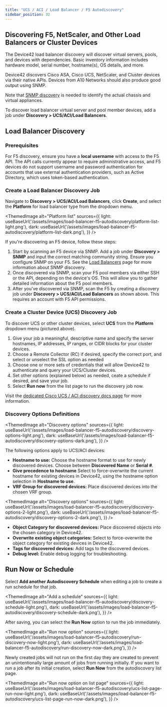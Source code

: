 ```yaml
---
title: "UCS / ACI / Load Balancer / F5 Autodiscovery"
sidebar_position: 32
---
```



## Discovering F5, NetScaler, and Other Load Balancers or Cluster Devices

The Device42 load balancer discovery will discover virtual servers, pools, and devices with dependencies. Basic inventory information includes hardware model, serial number, hostname(s), OS details, and more. 

Device42 discovers Cisco ASA, Cisco UCS, NetScaler, and Cluster devices via their native APIs. Devices from A10 Networks should also produce good output using SNMP. 

Note that [SNMP discovery](network-auto-discovery.mdx) is needed to identify the actual chassis and virtual appliances. 

To discover load balancer virtual server and pool member devices, add a job under **Discovery > UCS/ACI/Load Balancers**.

## Load Balancer Discovery

### Prerequisites

For F5 discovery, ensure you have a **local username** with access to the F5 API. The API calls currently appear to require administrative access, and F5 devices do not support username and password authentication for accounts that use external authentication providers, such as Active Directory, which uses token-based authentication.

### Create a Load Balancer Discovery Job

Navigate to **Discovery > UCS/ACI/Load Balancers**, click **Create**, and select the **Platform** for load balancer type from the dropdown menu.

<ThemedImage
  alt="Platform list"
  sources={{
    light: useBaseUrl('/assets/images/load-balancer-f5-autodiscovery/platform-list-light.png'),
    dark: useBaseUrl('/assets/images/load-balancer-f5-autodiscovery/platform-list-dark.png'),
  }}
/>

If you're discovering an F5 device, follow these steps:

1. Start by scanning an F5 device via SNMP. Add a job under **Discovery > SNMP** and input the correct matching community string. Ensure you configure SNMP on your F5. See the [Load Balancers](auto-discovery/load-balancers.mdx) page for more information about SNMP discovery.
2. Once discovered via SNMP, scan your F5 pool members via either SSH or the API, depending on the device's OS. This will allow you to gather detailed information about the F5 pool members.
3. After you've discovered via SNMP, scan the F5 by creating a discovery job under **Discovery > UCS/ACI/Load Balancers** as shown above. This requires an account with F5 API permissions.

### Create a Cluster Device (UCS) Discovery Job

To discover UCS or other cluster devices, select **UCS** from the **Platform** dropdown menu (pictured above). 

1. Give your job a meaningful, descriptive name and specify the server hostnames, IP addresses, IP ranges, or CIDR blocks for your cluster devices.
2. Choose a Remote Collector (RC) if desired, specify the correct port, and select or unselect the SSL option as needed
3. Choose one or more sets of credentials that will allow Device42 to authenticate and query your UCS/Cluster devices.
4. Set other options (explained below) as needed, ceate a schedule if desired, and save your job.
5. Select **Run now** from the list page to run the discovery job now.

Visit the [dedicated Cisco UCS / ACI discovery docs page](cisco-ucs-auto-discovery.mdx) for more information.

### Discovery Options Definitions

<ThemedImage
  alt="Discovery options"
  sources={{
    light: useBaseUrl('/assets/images/load-balancer-f5-autodiscovery/discovery-options-light.png'),
    dark: useBaseUrl('/assets/images/load-balancer-f5-autodiscovery/discovery-options-dark.png'),
  }}
/>

The following options apply to UCS/ACI devices:

- **Hostname to use:** Choose the hostname format to use for newly discovered devices. Choose between **Discovered Name** or **Serial #**.
- **Give precedence to hostname** Select to force-overwrite the current hostname for existing devices in Device42, using the hostname option selection in **Hostname to use**.
- **VRF Group for discovered devices:** Place discovered devices into the chosen VRF group.

<ThemedImage
  alt="Discovery options"
  sources={{
    light: useBaseUrl('/assets/images/load-balancer-f5-autodiscovery/discovery-options-2-light.png'),
    dark: useBaseUrl('/assets/images/load-balancer-f5-autodiscovery/discovery-options-2-dark.png'),
  }}
/>

- **Object Category for discovered devices:** Place discovered objects into the chosen category in Device42.
- **Overwrite existing object categories:** Select to force-overwrite the object category for existing devices in Device42.
- **Tags for discovered devices:** Add tags to the discovered devices.
- **Debug level:** Enable debug logging for troubleshooting.

## Run Now or Schedule

Select **Add another Autodiscovery Schedule** when editing a job to create a run schedule for that job.

<ThemedImage
  alt="Add a schedule"
  sources={{
    light: useBaseUrl('/assets/images/load-balancer-f5-autodiscovery/discovery-schedule-light.png'),
    dark: useBaseUrl('/assets/images/load-balancer-f5-autodiscovery/discovery-schedule-dark.png'),
  }}
/>

After saving, you can select the **Run Now** option to run the job immediately.

<ThemedImage
  alt="Run now option"
  sources={{
    light: useBaseUrl('/assets/images/load-balancer-f5-autodiscovery/run-discovery-now-light.png'),
    dark: useBaseUrl('/assets/images/load-balancer-f5-autodiscovery/run-discovery-now-dark.png'),
  }}
/>

Newly created jobs will not run on the first day they are created to prevent an unintentionally large amount of jobs from running initially. If you want to run a job after its initial creation, select **Run Now** from the autodiscovery list page.

<ThemedImage
  alt="Run now option on list page"
  sources={{
    light: useBaseUrl('/assets/images/load-balancer-f5-autodiscovery/ucs-list-page-run-now-light.png'),
    dark: useBaseUrl('/assets/images/load-balancer-f5-autodiscovery/ucs-list-page-run-now-dark.png'),
  }}
/>
